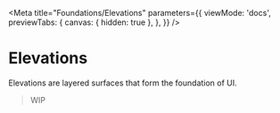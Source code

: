 
<Meta
  title="Foundations/Elevations"
  parameters={{
    viewMode: 'docs',
    previewTabs: {
      canvas: { hidden: true },
    },
  }}
/>

# Elevations

Elevations are layered surfaces that form the foundation of UI.

> WIP
